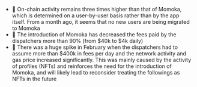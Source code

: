 - 🥇 On-chain activity remains three times higher than that of Momoka, which is determined on a user-by-user basis rather than by the app itself. From a month ago, it seems that no new users are being migrated to Momoka
- 🏦 The introduction of Momoka has decreased the fees paid by the dispatchers more than 90% (from $40k to $4k daily)
- 💸 There was a huge spike in February when the dispatchers had to assume more than $400k in fees per day and the network activity and gas price increased significantly. This was mainly caused by the activity of profiles (NFTs) and reinforces the need for the introduction of Momoka, and will likely lead to reconsider treating the followings as NFTs in the future
